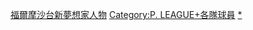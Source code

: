 [[Category:福爾摩沙台新夢想家人物|]]
[[Category:P._LEAGUE+各隊球員|Category:P. LEAGUE+各隊球員]]
[[Category:東南亞職業籃球聯賽球員|*]]